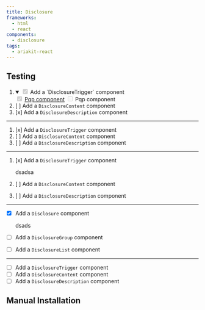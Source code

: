 ```yaml
---
title: Disclosure
frameworks:
  - html
  - react
components:
  - disclosure
tags:
  - ariakit-react
---
```




## Testing

1. <details open>
     <summary>
       <input type="checkbox" checked disabled />
       <span>Add a `DisclosureTrigger` component</span>
     </summary>
     <div>
       <ContentList as="ul">
         <ContentListItem>
           <input type="checkbox" checked disabled />
           <a href="https://www.google.com">Pqp component</a>
         </ContentListItem>
         <ContentListItem>
           <input type="checkbox" disabled /> Pqp component
         </ContentListItem>
       </ContentList>
     </div>
   </details>
2. [ ] Add a `DisclosureContent` component
3. [x] Add a `DisclosureDescription` component

---

1. [x] Add a `DisclosureTrigger` component
2. [ ] Add a `DisclosureContent` component
3. [ ] Add a `DisclosureDescription` component

---

1. [x] Add a `DisclosureTrigger` component

   dsadsa

2. [ ] Add a `DisclosureContent` component
3. [ ] Add a `DisclosureDescription` component

---

- [x] Add a `Disclosure` component

  dsads

- [ ] Add a `DisclosureGroup` component
- [ ] Add a `DisclosureList` component

---

- [ ] Add a `DisclosureTrigger` component
- [ ] Add a `DisclosureContent` component
- [ ] Add a `DisclosureDescription` component

## Manual Installation

<ContentInstallation sources={sources} />
